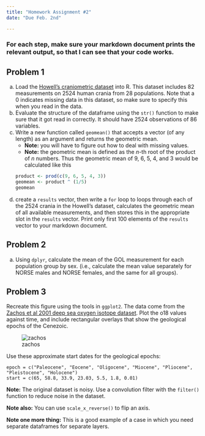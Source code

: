 ```yaml
---
title: "Homework Assignment #2"
date: "Due Feb. 2nd"

---
```

### For each step, make sure your markdown document prints the relevant output, so that I can see <span class="mega-octicon octicon-eye"></span>  that your code works.  

## Problem 1

a.  Load the [Howell's craniometric dataset](datasets/Howell_craniometry.csv) into R. This dataset includes 82 measurements on 2524 human crania from 28 populations. Note that a 0 indicates missing data in this dataset, so make sure to specify this when you read in the data.
b.  Evaluate the structure of the dataframe using the `str()` function to make sure that it got read in correctly.  It should have 2524 observations of 86 variables.
c.  Write a new function called `geomean()` that accepts a vector (of any length) as an argument and returns the geometric mean. 
    *  **Note:** you will have to figure out how to deal with missing values.
    *  **Note:** the geometric mean is defined as the *n*-th root of the product of *n* numbers. Thus the geometric mean of 9, 6, 5, 4, and 3 would be calculated like this
    ```r
    product <- prod(c(9, 6, 5, 4, 3))
    geomean <- product ^ (1/5)
    geomean
    ```
    
d.  create a `results` vector, then write a `for` loop to loops through each of the 2524 crania in the Howell's dataset, calculates the geometric mean of all available measurements, and then stores this in the appropriate slot in the `results` vector. Print only first 100 elements of the `results` vector to your markdown document. 

## Problem 2

a. Using `dplyr`, calculate the mean of the GOL measurement for each population group by sex.  (i.e., calculate the mean value separately for NORSE males and NORSE females, and the same for all groups).

## Problem 3

Recreate this figure using the tools in `ggplot2`. The data come from the [Zachos et al 2001 deep sea oxygen isotope dataset](datasets/Zachos2001Climate.txt). Plot the o18 values against time, and include rectangular overlays that show the geological epochs of the Cenezoic.  

![zachos][1]

Use these approximate start dates for the geological epochs: 

    epoch = c("Paleocene", "Eocene", "Oligocene", "Miocene", "Pliocene", "Pleistocene", "Holocene")
    start = c(65, 58.8, 33.9, 23.03, 5.5, 1.8, 0.01)
    
**Note:** The original dataset is noisy.  Use a convolution filter with the `filter()` function to reduce noise in the dataset.

**Note also:** You can use `scale_x_reverse()` to flip an axis.

**Note one more thing:** This is a good example of a case in which you need separate dataframes for separate layers.



[1]: zachosdata.png "zachos"

